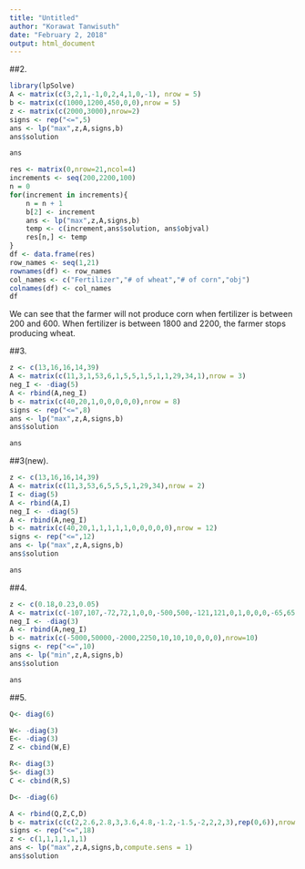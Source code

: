```yaml
---
title: "Untitled"
author: "Korawat Tanwisuth"
date: "February 2, 2018"
output: html_document
---
```

##2.
```r
library(lpSolve)
A <- matrix(c(3,2,1,-1,0,2,4,1,0,-1), nrow = 5)
b <- matrix(c(1000,1200,450,0,0),nrow = 5)
z <- matrix(c(2000,3000),nrow=2)
signs <- rep("<=",5)
ans <- lp("max",z,A,signs,b)
ans$solution
```

```r
ans
```

```r
res <- matrix(0,nrow=21,ncol=4)
increments <- seq(200,2200,100)
n = 0
for(increment in increments){
    n = n + 1
    b[2] <- increment
    ans <- lp("max",z,A,signs,b)
    temp <- c(increment,ans$solution, ans$objval)
    res[n,] <- temp
}
df <- data.frame(res)
row_names <- seq(1,21)
rownames(df) <- row_names
col_names <- c("Fertilizer","# of wheat","# of corn","obj")
colnames(df) <- col_names
df
```

We can see that the farmer will not produce corn when fertilizer is between 200 and 600. When fertilizer is between 1800 and 2200, the farmer stops producing wheat.

##3.
```r
z <- c(13,16,16,14,39)
A <- matrix(c(11,3,1,53,6,1,5,5,1,5,1,1,29,34,1),nrow = 3)
neg_I <- -diag(5)
A <- rbind(A,neg_I)
b <- matrix(c(40,20,1,0,0,0,0,0),nrow = 8)
signs <- rep("<=",8)
ans <- lp("max",z,A,signs,b)
ans$solution
```

```r
ans
```
##3(new).
```r
z <- c(13,16,16,14,39)
A <- matrix(c(11,3,53,6,5,5,5,1,29,34),nrow = 2)
I <- diag(5)
A <- rbind(A,I)
neg_I <- -diag(5)
A <- rbind(A,neg_I)
b <- matrix(c(40,20,1,1,1,1,1,0,0,0,0,0),nrow = 12)
signs <- rep("<=",12)
ans <- lp("max",z,A,signs,b)
ans$solution
```

```r
ans
```


##4.

```r
z <- c(0.18,0.23,0.05)
A <- matrix(c(-107,107,-72,72,1,0,0,-500,500,-121,121,0,1,0,0,0,-65,65,0,0,1),nrow = 7)
neg_I <- -diag(3)
A <- rbind(A,neg_I)
b <- matrix(c(-5000,50000,-2000,2250,10,10,10,0,0,0),nrow=10)
signs <- rep("<=",10)
ans <- lp("min",z,A,signs,b)
ans$solution
```

```r
ans
```


##5.

```r
Q<- diag(6)

W<- -diag(3)
E<- -diag(3)
Z <- cbind(W,E)

R<- diag(3)
S<- diag(3)
C <- cbind(R,S)

D<- -diag(6)

A <- rbind(Q,Z,C,D)
b <- matrix(c(c(2,2.6,2.8,3,3.6,4.8,-1.2,-1.5,-2,2,2,3),rep(0,6)),nrow = 18)
signs <- rep("<=",18)
z <- c(1,1,1,1,1,1)
ans <- lp("max",z,A,signs,b,compute.sens = 1)
ans$solution
```

